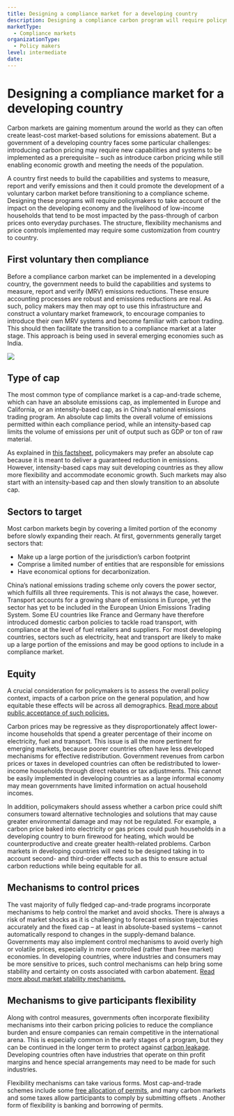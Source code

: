 ```yaml
---
title: Designing a compliance market for a developing country
description: Designing a compliance carbon program will require policymakers to take account of the impact on the developing economy and the livelihood of low-income households that tend to be most impacted by the pass-through of carbon prices onto everyday purchases.
marketType:
  - Compliance markets
organizationType:
  - Policy makers
level: intermediate
date: 
---
```


# Designing a compliance market for a developing country

Carbon markets are gaining momentum around the world as they can often create least-cost market-based solutions for emissions abatement. But a government of a developing country faces some particular challenges: introducing carbon pricing may require new capabilities and systems to be implemented as a prerequisite – such as introduce carbon pricing while still enabling economic growth and meeting the needs of the population.

<KeyMessage>
  A country first needs to build the capabilities and systems to measure, report
  and verify emissions and then it could promote the development of a voluntary
  carbon market before transitioning to a compliance scheme. Designing these
  programs will require policymakers to take account of the impact on the
  developing economy and the livelihood of low-income households that tend to be
  most impacted by the pass-through of carbon prices onto everyday purchases.
  The structure, flexibility mechanisms and price controls implemented may
  require some customization from country to country.
</KeyMessage>

## First voluntary then compliance

Before a compliance carbon market can be implemented in a developing country, the government needs to build the capabilities and systems to measure, report and verify (MRV) emissions reductions. These ensure accounting processes are robust and emissions reductions are real. As such, policy makers may then may opt to use this infrastructure and construct a voluntary market framework, to encourage companies to introduce their own MRV systems and become familiar with carbon trading. This should then facilitate the transition to a compliance market at a later stage. This approach is being used in several emerging economies such as India.

<Image src="emerging-markets-1.png" ratio={0} />

## Type of cap

The most common type of compliance market is a cap-and-trade scheme, which can have an absolute emissions cap, as implemented in Europe and California, or an intensity-based cap, as in China’s national emissions trading program. An absolute cap limits the overall volume of emissions permitted within each compliance period, while an intensity-based cap limits the volume of emissions per unit of output such as GDP or ton of raw material.

As explained in [this factsheet](factsheets/caps-and-allocation/), policymakers may prefer an absolute cap because it is meant to deliver a guaranteed reduction in emissions. However, intensity-based caps may suit developing countries as they allow more flexibility and accommodate economic growth. Such markets may also start with an intensity-based cap and then slowly transition to an absolute cap.

## Sectors to target

Most carbon markets begin by covering a limited portion of the economy before slowly expanding their reach. At first, governments generally target sectors that:

- Make up a large portion of the jurisdiction’s carbon footprint
- Comprise a limited number of entities that are responsible for emissions
- Have economical options for decarbonization.

China’s national emissions trading scheme only covers the power sector, which fulfills all three requirements. This is not always the case, however. Transport accounts for a growing share of emissions in Europe, yet the sector has yet to be included in the European Union Emissions Trading System. Some EU countries like France and Germany have therefore introduced domestic carbon policies to tackle road transport, with compliance at the level of fuel retailers and suppliers. For most developing countries, sectors such as electricity, heat and transport are likely to make up a large portion of the emissions and may be good options to include in a compliance market.

## Equity

A crucial consideration for policymakers is to assess the overall policy context, impacts of a carbon price on the general population, and how equitable these effects will be across all demographics. [Read more about public acceptance of such policies.](/factsheets/public-acceptance/)

Carbon prices may be regressive as they disproportionately affect lower-income households that spend a greater percentage of their income on electricity, fuel and transport. This issue is all the more pertinent for emerging markets, because poorer countries often have less developed mechanisms for effective redistribution. Government revenues from carbon prices or taxes in developed countries can often be redistributed to lower-income households through direct rebates or tax adjustments. This cannot be easily implemented in developing countries as a large informal economy may mean governments have limited information on actual household incomes.

In addition, policymakers should assess whether a carbon price could shift consumers toward alternative technologies and solutions that may cause greater environmental damage and may not be regulated. For example, a carbon price baked into electricity or gas prices could push households in a developing country to burn firewood for heating, which would be counterproductive and create greater health-related problems. Carbon markets in developing countries will need to be designed taking in to account second- and third-order effects such as this to ensure actual carbon reductions while being equitable for all.

## Mechanisms to control prices

The vast majority of fully fledged cap-and-trade programs incorporate mechanisms to help control the market and avoid shocks. There is always a risk of market shocks as it is challenging to forecast emission trajectories accurately and the fixed cap – at least in absolute-based systems – cannot automatically respond to changes in the supply-demand balance. Governments may also implement control mechanisms to avoid overly high or volatile prices, especially in more controlled (rather than free market) economies. In developing countries, where industries and consumers may be more sensitive to prices, such control mechanisms can help bring some stability and certainty on costs associated with carbon abatement. [Read more about market stability mechanisms.](/factsheets/market-stability-mechanisms/)

## Mechanisms to give participants flexibility

Along with control measures, governments often incorporate flexibility mechanisms into their carbon pricing policies to reduce the compliance burden and ensure companies can remain competitive in the international arena. This is especially common in the early stages of a program, but they can be continued in the longer term to protect against [carbon leakage](/factsheets/carbon-leakage/). Developing countries often have industries that operate on thin profit margins and hence special arrangements may need to be made for such industries.

Flexibility mechanisms can take various forms. Most cap-and-trade schemes include some [free allocation of permits](/factsheets/caps-and-allocation/), and many carbon markets and some taxes allow participants to comply by submitting offsets . Another form of flexibility is banking and borrowing of permits.
